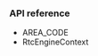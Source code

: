 <PlatformWrapper platform="windows">

### API reference

- <Link to = "{{global.API_REF_WINDOWS_ROOT_CPP}}/enum_areacode.html">AREA_CODE</Link>

- <Link to = "{{global.API_REF_WINDOWS_ROOT_CPP}}/class_rtcengineconfig.html">RtcEngineContext</Link>

</PlatformWrapper>